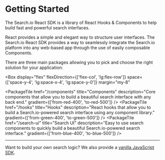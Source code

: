 
<SEO title="Getting Started" description="Build a beautiful search interface using our powerful React SDK." />

# Getting Started

The Search.io React SDK is a library of React Hooks & Components to help build fast and powerful search interfaces.

React provides a simple and elegant way to structure user interfaces. The Search.io React SDK provides a way to seamlessly integrate the Search.io platform into any web-based app through the use of easily composable Components.

There are three main packages allowing you to pick and choose the right solution for your application:

<Box
  display="flex"
  flexDirection={['flex-col', 'lg:flex-row']}
  space={['space-y-4', 'lg:space-x-4', 'lg:space-y-0']}
  margin="my-8"
>
  <PackageTile
    href="/components"
    title="Components"
    description="Core components that allow you to build a beautiful search interface with any back end."
    gradient={['from-red-400', 'to-red-500']}
  />
  <PackageTile
    href="/hooks"
    title="Hooks"
    description="React hooks that allow you to build a Search.io-powered search interface using any component library."
    gradient={['from-green-400', 'to-green-500']}
  />
  <PackageTile
    href="/search-ui"
    title="Search UI"
    description="Easy to use search components to quickly build a beautiful Search.io-powered search interface."
    gradient={['from-blue-400', 'to-blue-500']}
  />
</Box>

---

Want to build your own search logic? We also provide a [vanilla JavaScript SDK](https://github.com/sajari/sdk-js).

